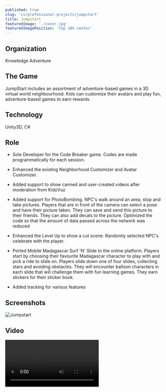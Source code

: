 ```yaml
---
published: true
slug: 'cv/professional-projects/jumpstart'
title: Jumpstart
featuredImage: './cover.jpg'
featuredImagePosition: 'top 10% center'
---
```


## Organization

Knowledge Adventure

## The Game

JumpStart includes an assortment of adventure-based games in a 3D virtual world neighbourhood. Kids can customize their
avatars and play fun, adventure-based games to earn rewards.

## Technology

Unity3D, C#

## Role

-   Sole Developer for the Code Breaker game. Codes are made programmatically for each session.

-   Enhanced the existing Neighborhood Customizer and Avatar Customizer.

-   Added support to show canned and user-created videos after moderation from KidzVuz

-   Added support for PhotoBombing. NPC's walk around an area, stop and take pictures. Players that are in front of the
    camera can select a pose and have their picture taken. They can save and send this picture to their friends. They
    can also add decals to the picture. Optimized the code so that the amount of data passed across the network was
    reduced

-   Enhanced the Level Up to show a cut scene. Randomly selected NPC's celebrate with the player.

-   Ported Mobile Madagascar Surf 'N' Slide to the online platform. Players start by choosing their favourite Madagascar
    character to play with and pick a ride to slide on. Players slide down one of four slides, collecting stars and
    avoiding obstacles. They will encounter balloon characters in each slide that will challenge them with fun learning
    games. They earn stickers for their sticker book.

-   Added tracking for various features

## Screenshots

![Jumpstart](./cover.jpg)

## Video

<Video src="https://www.youtube.com/embed/9fjsezhnjAo" title="Jumpstart Video" />

## Website

[Jumpstart.com](http://www.jumpstart.com)
